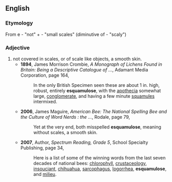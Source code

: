 ==English==

===Etymology===
From {{etyl|la}} e - "not" + {{term|squamula}} - "small scales" (diminutive of {{term|squama}} - "scaly")

===Adjective===
{{en-adj|-}}

# not covered in scales, or of scale like objects, a smooth skin.
#* '''1894''', James Morrison Crombie, ''A Monograph of Lichens Found in Britain: Being a Descriptive Catalogue of ...'', Adamant Media Corporation, page 164,
#*: In the only British Specimen seen these are about 1 in. high, robust, entirely '''esquamulose''', with the [[apothecia]] somewhat large, [[conglomerate]], and having a few minute [[squamules]] intermixed.
#* '''2006''', James Maguire, ''American Bee: The National Spelling Bee and the Culture of Word Nerds : the ...'', Rodale, page 79,
#*: Yet at the very end, both misspelled '''esquamulose''', meaning without scales, a smooth skin.
#* '''2007''', Author, ''Spectrum Reading, Grade 5'', School Specialty Publishing, page 34,
#*: Here is a list of some of the winning words from the last seven decades of national bees: [[chlorophyll]], [[crustaceology]], [[insouciant]], [[chihuahua]], [[sarcophagus]], [[logorrhea]], '''esquamulose''', and [[milieu]].